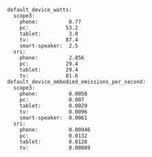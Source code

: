 ```
default_device_watts:
  scope3:
    phone:          0.77
    pc:            53.2
    tablet:         3.0
    tv:            87.4
    smart-speaker:  2.5
  sri:
    phone:          2.856
    pc:            29.4
    tablet:        29.4
    tv:            81.6
default_device_embodied_emissions_per_second:
  scope3:
    phone:          0.0058
    pc:             0.007
    tablet:         0.0029
    tv:             0.0096
    smart-speaker:  0.0061
  sri:
    phone:          0.00946
    pc:             0.0132
    tablet:         0.0128
    tv:             0.00889
```
